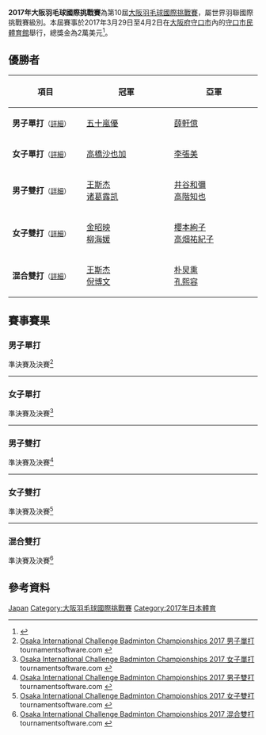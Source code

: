 {{noteTA|G1=Badminton}}
{{infobox badminton event
|name           = 2017年大阪羽毛球國際挑戰賽
|image          = 
|size           = 
|caption        =
|dates          = 2017年3月29日－4月2日
|number_edition = 第10屆
|level          = 4A
|prize_money    = 2萬美元
|location       = {{JPN}}[[大阪府|大阪府]][[守口市|守口市]]
|venue          = [[守口市民體育館|守口市民體育館]]
|previous       = 2015年大阪羽毛球國際挑戰賽 
|next           = 2018年大阪羽毛球國際挑戰賽
}}
'''2017年大阪羽毛球國際挑戰賽'''為第10屆[[大阪羽毛球國際挑戰賽|大阪羽毛球國際挑戰賽]]，屬世界羽聯國際挑戰賽級別。本屆賽事於2017年3月29日至4月2日在[[大阪府|大阪府]][[守口市|守口市]]內的[[守口市民體育館|守口市民體育館]]舉行，總獎金為2萬美元<ref>{{cite web|title=YONEX OSAKA INTERNATIONAL CHALLENGE BADMINTON CHAMPIONSHIPS 2017|url=http://system.bwfbadminton.com/uploads/2017/01/18/Osaka%20International%20Challenge%202017%20-%20Tournaments%20Prospectus.pdf|accessdate=2017-03-31|archive-date=2018-10-30|archive-url=https://web.archive.org/web/20181030170438/https://system.bwfbadminton.com/uploads/2017/01/18/Osaka%20International%20Challenge%202017%20-%20Tournaments%20Prospectus.pdf|dead-url=no}}{{ja}}</ref>。

== 優勝者 ==
{| class=wikitable style="font-size:small"
!width="200"|項目
!width="250"|冠軍
!width="250"|亞軍
|-
|'''男子單打'''<small>（[[#男子單打|詳細]]）</small>
|{{flagicon|JPN}} [[五十嵐優|五十嵐優]]
|{{flagicon|TPE}} [[薛軒億|薛軒億]]
|-
|'''女子單打'''<small>（[[#女子單打|詳細]]）</small>
|{{flagicon|JPN}} [[高橋沙也加|高橋沙也加]]
|{{flagicon|KOR}} [[李張美|李張美]]
|-
|'''男子雙打'''<small>（[[#男子雙打|詳細]]）</small>
|{{flagicon|CHN}} [[王斯杰|王斯杰]]<br/>{{flagicon|CHN}} [[诸葛露凯|诸葛露凯]]
|{{flagicon|JPN}} [[井谷和彌|井谷和彌]]<br/>{{flagicon|JPN}} [[高階知也|高階知也]]
|-
|'''女子雙打'''<small>（[[#女子雙打|詳細]]）</small>
|{{flagicon|KOR}} [[金昭映|金昭映]]<br/>{{flagicon|KOR}} [[柳海媛|柳海媛]]
|{{flagicon|JPN}} [[櫻本絢子|櫻本絢子]]<br/>{{flagicon|JPN}} [[高畑祐紀子|高畑祐紀子]]
|-
|'''混合雙打'''<small>（[[#混合雙打|詳細]]）</small>
|{{flagicon|CHN}} [[王斯杰|王斯杰]]<br/>{{flagicon|CHN}} [[倪博文|倪博文]]
|{{flagicon|KOR}} [[朴炅熏|朴炅熏]]<br/>{{flagicon|KOR}} [[孔熙容|孔熙容]]
|}

== 賽事賽果 ==
=== 男子單打 ===
;準決賽及決賽<ref name="MS">[http://bwf.tournamentsoftware.com/sport/draw.aspx?id=64F5F655-1745-455D-95DD-6EA2EB03DEE6&draw=4 Osaka International Challenge Badminton Championships 2017 男子單打] tournamentsoftware.com {{en}}</ref>
{{4TeamBracket-Tennis3-v2
| team-width=200
| RD1-seed1=1
| RD1-team1={{flagicon|THA}} [[科希特·佩尔帕达布|科希特·佩尔帕达布]]
| RD1-score1-1=11
| RD1-score1-2=17
| RD1-score1-3=
| RD1-seed2=
| RD1-team2='''{{flagicon|JPN}} [[五十嵐優|五十嵐優]]
| RD1-score2-1='''21
| RD1-score2-2='''21
| RD1-score2-3=

| RD1-seed3=
| RD1-team3={{flagicon|JPN}} [[小野寺裕介|小野寺裕介]]
| RD1-score3-1='''21
| RD1-score3-2=12
| RD1-score3-3=14
| RD1-seed4=6
| RD1-team4='''{{flagicon|TPE}} [[薛軒億|薛軒億]]
| RD1-score4-1=13
| RD1-score4-2='''21
| RD1-score4-3='''21

| RD2-seed1=
| RD2-team1='''{{flagicon|JPN}} [[五十嵐優|五十嵐優]]
| RD2-score1-1='''25
| RD2-score1-2='''21
| RD2-score1-3=
| RD2-seed2=6
| RD2-team2={{flagicon|TPE}} [[薛軒億|薛軒億]]
| RD2-score2-1=23
| RD2-score2-2=14
| RD2-score2-3=
}}
----

=== 女子單打 ===
;準決賽及決賽<ref name="WS">[http://bwf.tournamentsoftware.com/sport/draw.aspx?id=64F5F655-1745-455D-95DD-6EA2EB03DEE6&draw=6 Osaka International Challenge Badminton Championships 2017 女子單打] {{Wayback|url=http://bwf.tournamentsoftware.com/sport/draw.aspx?id=64F5F655-1745-455D-95DD-6EA2EB03DEE6&draw=6 |date=20210428170459 }} tournamentsoftware.com {{en}}</ref>
{{4TeamBracket-Tennis3-v2
| team-width=200
| RD1-seed1=1
| RD1-team1={{flagicon|JPN}} [[大堀彩|大堀彩]]
| RD1-score1-1=12
| RD1-score1-2='''22
| RD1-score1-3=17
| RD1-seed2=4
| RD1-team2='''{{flagicon|KOR}} [[李張美|李張美]]
| RD1-score2-1='''21
| RD1-score2-2=20
| RD1-score2-3='''21

| RD1-seed3=3
| RD1-team3={{flagicon|JPN}} [[橋本由衣|橋本由衣]]
| RD1-score3-1=14
| RD1-score3-2=19
| RD1-score3-3=
| RD1-seed4=
| RD1-team4='''{{flagicon|JPN}} [[高橋沙也加|高橋沙也加]]
| RD1-score4-1='''21
| RD1-score4-2='''21
| RD1-score4-3=

| RD2-seed1=4
| RD2-team1={{flagicon|KOR}} [[李張美|李張美]]
| RD2-score1-1=16
| RD2-score1-2=18
| RD2-score1-3=
| RD2-seed2=
| RD2-team2='''{{flagicon|JPN}} [[高橋沙也加|高橋沙也加]]
| RD2-score2-1='''21
| RD2-score2-2='''21
| RD2-score2-3=
}}
----

=== 男子雙打 ===
;準決賽及決賽<ref name="MD">[http://bwf.tournamentsoftware.com/sport/draw.aspx?id=64F5F655-1745-455D-95DD-6EA2EB03DEE6&draw=8 Osaka International Challenge Badminton Championships 2017 男子雙打] {{Wayback|url=http://bwf.tournamentsoftware.com/sport/draw.aspx?id=64F5F655-1745-455D-95DD-6EA2EB03DEE6&draw=8 |date=20191217133737 }} tournamentsoftware.com {{en}}</ref>
{{4TeamBracket-Tennis3-v2
| team-width=200
| RD1-seed1=Q4
| RD1-team1={{flagicon|JPN}} [[西川裕次郎|西川裕次郎]]<br/> {{flagicon|JPN}} [[野村拓海|野村拓海]]
| RD1-score1-1='''25
| RD1-score1-2=11
| RD1-score1-3=20
| RD1-seed2=3
| RD1-team2='''{{flagicon|JPN}} [[井谷和彌|井谷和彌]]<br/> {{flagicon|JPN}} [[高階知也|高階知也]]
| RD1-score2-1=23
| RD1-score2-2='''21
| RD1-score2-3='''22

| RD1-seed3=
| RD1-team3={{flagicon|JPN}} [[權藤公平|權藤公平]]<br/> {{flagicon|JPN}} [[渡邊達哉|渡邊達哉]]
| RD1-score3-1=10
| RD1-score3-2=15
| RD1-score3-3=
| RD1-seed4=PFQ
| RD1-team4='''{{flagicon|CHN}} [[王斯杰|王斯杰]]<br/> {{flagicon|CHN}} [[诸葛露凯|诸葛露凯]]
| RD1-score4-1='''21
| RD1-score4-2='''21
| RD1-score4-3=

| RD2-seed1=3
| RD2-team1={{flagicon|JPN}} [[井谷和彌|井谷和彌]]<br/> {{flagicon|JPN}} [[高階知也|高階知也]]
| RD2-score1-1=10
| RD2-score1-2=19
| RD2-score1-3=
| RD2-seed2=PFQ
| RD2-team2='''{{flagicon|CHN}} [[王斯杰|王斯杰]]<br/> {{flagicon|CHN}} [[诸葛露凯|诸葛露凯]]
| RD2-score2-1='''21
| RD2-score2-2='''21
| RD2-score2-3=
}}
----

=== 女子雙打 ===
;準決賽及決賽<ref name="WD">[http://bwf.tournamentsoftware.com/sport/draw.aspx?id=64F5F655-1745-455D-95DD-6EA2EB03DEE6&draw=1 Osaka International Challenge Badminton Championships 2017 女子雙打] {{Wayback|url=http://bwf.tournamentsoftware.com/sport/draw.aspx?id=64F5F655-1745-455D-95DD-6EA2EB03DEE6&draw=1 |date=20191214192150 }} tournamentsoftware.com {{en}}</ref>
{{4TeamBracket-Tennis3-v2
| team-width=200
| RD1-seed1=1
| RD1-team1={{flagicon|JPN}} [[松本麻佑|松本麻佑]]<br/> {{flagicon|JPN}} [[永原和可那|永原和可那]]
| RD1-score1-1=16
| RD1-score1-2=17
| RD1-score1-3=
| RD1-seed2=
| RD1-team2='''{{flagicon|KOR}} [[金昭映|金昭映]]<br/> {{flagicon|KOR}} [[柳海媛|柳海媛]]
| RD1-score2-1='''21
| RD1-score2-2='''21
| RD1-score2-3=

| RD1-seed3=
| RD1-team3={{flagicon|KOR}} [[白荷娜|白荷娜]]<br/> {{flagicon|KOR}} [[李幽琳|李幽琳]]
| RD1-score3-1=16
| RD1-score3-2=16
| RD1-score3-3=
| RD1-seed4=2
| RD1-team4='''{{flagicon|JPN}} [[櫻本絢子|櫻本絢子]]<br/> {{flagicon|JPN}} [[高畑祐紀子|高畑祐紀子]]
| RD1-score4-1='''21
| RD1-score4-2='''21
| RD1-score4-3=

| RD2-seed1=
| RD2-team1='''{{flagicon|KOR}} [[金昭映|金昭映]]<br/> {{flagicon|KOR}} [[柳海媛|柳海媛]]
| RD2-score1-1=16
| RD2-score1-2='''21
| RD2-score1-3='''21
| RD2-seed2=2
| RD2-team2={{flagicon|JPN}} [[櫻本絢子|櫻本絢子]]<br/> {{flagicon|JPN}} [[高畑祐紀子|高畑祐紀子]]
| RD2-score2-1='''21
| RD2-score2-2=17
| RD2-score2-3=19
}}
----

=== 混合雙打 ===
;準決賽及決賽<ref name="XD">[http://bwf.tournamentsoftware.com/sport/draw.aspx?id=64F5F655-1745-455D-95DD-6EA2EB03DEE6&draw=2 Osaka International Challenge Badminton Championships 2017 混合雙打] {{Wayback|url=http://bwf.tournamentsoftware.com/sport/draw.aspx?id=64F5F655-1745-455D-95DD-6EA2EB03DEE6&draw=2 |date=20191218021808 }} tournamentsoftware.com {{en}}</ref>
{{4TeamBracket-Tennis3-v2
| team-width=200
| RD1-seed1=
| RD1-team1='''{{flagicon|CHN}} [[王斯杰|王斯杰]]<br/> {{flagicon|CHN}} [[倪博文|倪博文]]
| RD1-score1-1='''21
| RD1-score1-2='''22
| RD1-score1-3=
| RD1-seed2=
| RD1-team2={{nowrap|{{flagicon|INA}} [[里诺夫·里瓦尔迪|里诺夫·里瓦尔迪]]<br/> {{flagicon|INA}} [[温妮·奥克塔温纳·坎道|温妮·奥克塔温纳·坎道]]}}
| RD1-score2-1=14
| RD1-score2-2=20
| RD1-score2-3=

| RD1-seed3=
| RD1-team3='''{{flagicon|KOR}} [[朴炅熏|朴炅熏]]<br/> {{flagicon|KOR}} [[孔熙容|孔熙容]]
| RD1-score3-1='''21
| RD1-score3-2='''21
| RD1-score3-3=
| RD1-seed4=
| RD1-team4={{flagicon|KOR}} [[金元昊|金元昊]]<br/> {{flagicon|KOR}} [[李幽琳|李幽琳]]
| RD1-score4-1=13
| RD1-score4-2=19
| RD1-score4-3=

| RD2-seed1=
| RD2-team1='''{{flagicon|CHN}} [[王斯杰|王斯杰]]<br/> {{flagicon|CHN}} [[倪博文|倪博文]]
| RD2-score1-1=18
| RD2-score1-2='''21
| RD2-score1-3='''21
| RD2-seed2=
| RD2-team2={{flagicon|KOR}} [[朴炅熏|朴炅熏]]<br/> {{flagicon|KOR}} [[孔熙容|孔熙容]]
| RD2-score2-1='''21
| RD2-score2-2=16
| RD2-score2-3=12
}}

== 參考資料 ==
{{Reflist}}

[[Category:2017年世界羽聯國際挑戰賽|Japan]]
[[Category:大阪羽毛球國際挑戰賽|Category:大阪羽毛球國際挑戰賽]]
[[Category:2017年日本體育|Category:2017年日本體育]]